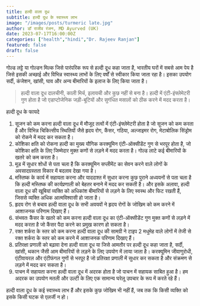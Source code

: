 ```yaml
---
title: हल्दी वाला दूध
subtitle: हल्दी दूध के स्वास्थ्य लाभ
image: "/images/posts/turmeric late.jpg"
author: डॉ राजीव रंजन, MD Ayurved (UK)
date: 2023-07-17T16:00:00Z
categories: ["health","hindi","Dr. Rajeev Ranjan"]
featured: false
draft: false
---
```


गोल्ड लट्टे या गोल्डन मिल्क जिसे पारंपरिक रूप से हल्दी दूध कहा जाता है, भारतीय घरों में सबसे आम पेय है जिसे इसकी अच्छाई और विभिन्न स्वास्थ्य लाभों के लिए वर्षों से स्वीकार किया जाता रहा है। इसका उपयोग सर्दी, कंजेशन, खांसी, घाव और अन्य बीमारियों के इलाज के लिए किया जाता है।

<Blockquote name="अंकुश सिंह">
 हल्दी वाला दूध दालचीनी, काली मिर्च, इलायची और कुछ नहीं से बना है। हल्दी में एंटी-इंफ्लेमेटरी गुण होता है जो एडाप्टोजेनिक जड़ी-बूटियों और सुगंधित मसालों को ठीक करने में मदद करता है।
</Blockquote>

हल्दी दूध के फायदे
1. सूजन को कम करना
हल्दी वाला दूध में मौजूद तत्वों में एंटी-इंफ्लेमेटरी होता है जो सूजन को कम करता है और विभिन्न चिकित्सीय स्थितियों जैसे हृदय रोग, कैंसर, गठिया, अल्जाइमर रोग, मेटाबोलिक सिंड्रोम को रोकने में मदद कर सकता है।
2. कोशिका क्षति को रोकना
हल्दी का मुख्य यौगिक करक्यूमिन एंटी-ऑक्सीडेंट गुण से भरपूर होता है, जो कोशिका क्षति के लिए जिम्मेदार मुक्त कणों से लड़ने में मदद करता है। गोल्ड लाटे कई बीमारियों के खतरे को कम करता है।
3. मूड में सुधार
शोधों से पता चला है कि करक्यूमिन सप्लीमेंट का सेवन करने वाले लोगों के अवसादग्रस्तता विकार में बदलाव देखा गया है।
4. मस्तिष्क के कार्य में सहायता करना और याददाश्त में सुधार करना
कुछ पुराने अध्ययनों से पता चला है कि हल्दी मस्तिष्क की कार्यप्रणाली को बेहतर बनाने में मदद कर सकती है। और इसके अलावा, हल्दी वाला दूध की खूबियां व्यक्ति को अधिकांश बीमारियों से लड़ने के लिए स्वस्थ और फिट रखती हैं, जिससे व्यक्ति अधिक आत्मविश्वासी हो जाता है।
5. हृदय रोग से बचाव
हल्दी वाला दूध के सभी अवयवों ने हृदय रोगों के जोखिम को कम करने में आशाजनक परिणाम दिखाए हैं।
6. संभवतः कैंसर के खतरे को कम करना
हल्दी वाला दूध का एंटी-ऑक्सीडेंट गुण मुक्त कणों से लड़ने में मदद करता है जो कैंसर पैदा करने का प्रमुख कारण हो सकता है।
7. रक्त शर्करा के स्तर को कम करना
हल्दी वाला दूध की सामग्री ने टाइप 2 मधुमेह वाले लोगों में तेजी से रक्त शर्करा के स्तर को कम करने में आशाजनक परिणाम दिखाए हैं।
8. प्रतिरक्षा प्रणाली को बढ़ावा देना
हल्दी वाला दूध या जिसे आमतौर पर हल्दी दूध कहा जाता है, सर्दी, खांसी, थकान जैसी आम बीमारियों से लड़ने के लिए उपयोग में लाया जाता है। करक्यूमिन जीवाणुरोधी, एंटीवायरल और एंटीफंगल गुणों से भरपूर है जो प्रतिरक्षा प्रणाली में सुधार कर सकता है और संक्रमण से लड़ने में मदद कर सकता है।
9. पाचन में सहायता करना
हल्दी वाला दूध में अदरक होता है जो पाचन में सहायक साबित हुआ है। हम अदरक का उपयोग मतली और उल्टी के लिए एक सामान्य घरेलू उपचार के रूप में करते रहे हैं।
 
 
हल्दी वाला दूध के कई स्वास्थ्य लाभ हैं और इसके कुछ जोखिम भी नहीं हैं, जब तक कि किसी व्यक्ति को इसके किसी घटक से एलर्जी न हो।
